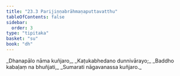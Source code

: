```yaml
---
title: "23.3 Parijiṇṇabrāhmaṇaputtavatthu"
tableOfContents: false
sidebar:
  order: 3
type: "tipitaka"
basket: "su"
book: "dh"
---
```



<DynamicBreadcrumb />

<Division number="324" book="dh" bookNo="18" page="59">

<Paragraph number="349" type="verses" book="dh">
_Dhanapālo nāma kuñjaro,_  
_Kaṭukabhedano dunnivārayo;_  
_Baddho kabaḷaṃ na bhuñjati,_  
_Sumarati nāgavanassa kuñjaro._
</Paragraph>
</Division>